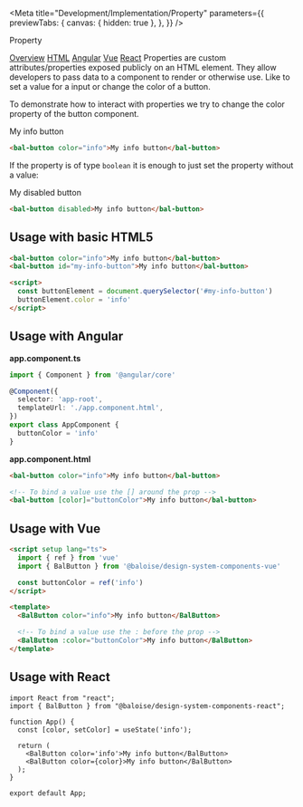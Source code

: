
<Meta
  title="Development/Implementation/Property"
  parameters={{
    previewTabs: {
      canvas: { hidden: true },
    },
  }}
/>

<bal-doc-banner id="overview" subtitle="Implementation">Property</bal-doc-banner>

<bal-doc-tabs>
  <a href="#overview">Overview</a>
  <a href="#usage-with-basic-html5">HTML</a>
  <a href="#usage-with-angular">Angular</a>
  <a href="#usage-with-vue">Vue</a>
  <a href="#usage-with-react">React</a>
</bal-doc-tabs>

<bal-doc-lead>
  Properties are custom attributes/properties exposed publicly on an HTML element. They allow developers to pass data to
  a component to render or otherwise use. Like to set a value for a input or change the color of a button.
</bal-doc-lead>

To demonstrate how to interact with properties we try to change the color property of the button component.

<Canvas withSource="none">
  <bal-app>
    <bal-button color="info">My info button</bal-button>
  </bal-app>
</Canvas>

```html
<bal-button color="info">My info button</bal-button>
```

If the property is of type `boolean` it is enough to just set the property without a value:

<Canvas withSource="none">
  <bal-app>
    <bal-button disabled>My disabled button</bal-button>
  </bal-app>
</Canvas>

```html
<bal-button disabled>My info button</bal-button>
```

## Usage with basic HTML5

```html
<bal-button color="info">My info button</bal-button>
<bal-button id="my-info-button">My info button</bal-button>

<script>
  const buttonElement = document.querySelector('#my-info-button')
  buttonElement.color = 'info'
</script>
```

## Usage with Angular

**app.component.ts**

```ts
import { Component } from '@angular/core'

@Component({
  selector: 'app-root',
  templateUrl: './app.component.html',
})
export class AppComponent {
  buttonColor = 'info'
}
```

**app.component.html**

```html
<bal-button color="info">My info button</bal-button>

<!-- To bind a value use the [] around the prop -->
<bal-button [color]="buttonColor">My info button</bal-button>
```

## Usage with Vue

```html
<script setup lang="ts">
  import { ref } from 'vue'
  import { BalButton } from '@baloise/design-system-components-vue'

  const buttonColor = ref('info')
</script>

<template>
  <BalButton color="info">My info button</BalButton>

  <!-- To bind a value use the : before the prop -->
  <BalButton :color="buttonColor">My info button</BalButton>
</template>
```

## Usage with React

```tsx
import React from "react";
import { BalButton } from "@baloise/design-system-components-react";

function App() {
  const [color, setColor] = useState('info');

  return (
    <BalButton color='info'>My info button</BalButton>
    <BalButton color={color}>My info button</BalButton>
  );
}

export default App;
```

<bal-doc-github link="/stories/development/implementation/02-property.stories.mdx"></bal-doc-github>
